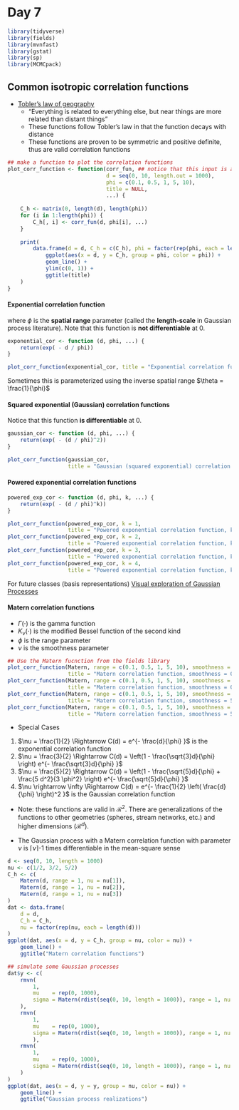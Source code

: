 # Day 7

```r
library(tidyverse)
library(fields)
library(mvnfast)
library(gstat)
library(sp)
library(MCMCpack)
```

## Common isotropic correlation functions

* [Tobler's law of geography](https://en.wikipedia.org/wiki/Tobler%27s_first_law_of_geography)
    * "Everything is related to everything else, but near things are more related than distant things"
    * These functions follow Tobler's law in that the function decays with distance
    * These functions are proven to be symmetric and positive definite, thus are valid correlation functions

```r
## make a function to plot the correlation functions
plot_corr_function <- function(corr_fun, ## notice that this input is a function
                               d = seq(0, 10, length.out = 1000),
                               phi = c(0.1, 0.5, 1, 5, 10),
                               title = NULL,
                               ...) {
    
    C_h <- matrix(0, length(d), length(phi))
    for (i in 1:length(phi)) {
        C_h[, i] <- corr_fun(d, phi[i], ...)
    }
    
    print(
        data.frame(d = d, C_h = c(C_h), phi = factor(rep(phi, each = length(d)))) %>%
            ggplot(aes(x = d, y = C_h, group = phi, color = phi)) +
            geom_line() +
            ylim(c(0, 1)) +
            ggtitle(title)
    )
}
```

#### Exponential correlation function

\begin{align*}
C(d) & = e^{- \frac{d}{\phi} }
\end{align*}

where $\phi$ is the **spatial range** parameter (called the **length-scale** in Gaussian process literature). Note that this function is **not differentiable** at 0.

```r
exponential_cor <- function (d, phi, ...) {
    return(exp( - d / phi))
}

plot_corr_function(exponential_cor, title = "Exponential correlation function")
```

Sometimes this is parameterized using the inverse spatial range $\theta = \frac{1}{\phi}$

\begin{align*}
C(d) & = e^{- d\theta}
\end{align*}

#### Squared exponential (Gaussian) correlation functions

\begin{align*}
C(d) & = e^{- (\frac{d}{\phi})^2 }
\end{align*}

Notice that this function **is differentiable** at 0.

```r
gaussian_cor <- function (d, phi, ...) {
    return(exp( - (d / phi)^2))
}

plot_corr_function(gaussian_cor, 
                   title = "Gaussian (squared exponential) correlation function")
```



#### Powered exponential correlation functions

\begin{align*}
C(d) & = e^{- (\frac{d}{\phi})^k }
\end{align*}

```r
powered_exp_cor <- function (d, phi, k, ...) {
    return(exp( - (d / phi)^k))
}

plot_corr_function(powered_exp_cor, k = 1, 
                   title = "Powered exponential correlation function, k = 1")
plot_corr_function(powered_exp_cor, k = 2, 
                   title = "Powered exponential correlation function, k = 2")
plot_corr_function(powered_exp_cor, k = 3,
                   title = "Powered exponential correlation function, k = 3")
plot_corr_function(powered_exp_cor, k = 4,
                   title = "Powered exponential correlation function, k = 4")
```



For future classes (basis representations) [Visual exploration of Gaussian Processes](https://distill.pub/2019/visual-exploration-gaussian-processes/)

#### Matern correlation functions


\begin{align*}
C(d) & = \frac{2^{1 - \nu}}{\Gamma(\nu)} \left( \sqrt{2 \nu} \frac{d}{\phi} \right)^\nu K_\nu \left( \sqrt{2 \nu} \frac{d}{\phi} \right)
\end{align*}

* $\Gamma(\cdot)$ is the gamma function
* $K_\nu(\cdot)$ is the modified Bessel function of the second kind
* $\phi$ is the range parameter
* $\nu$ is the smoothness parameter

```r
## Use the Matern fucnction from the fields library
plot_corr_function(Matern, range = c(0.1, 0.5, 1, 5, 10), smoothness = 0.15, 
                   title = "Matern correlation function, smoothness = 0.15")
plot_corr_function(Matern, range = c(0.1, 0.5, 1, 5, 10), smoothness = 0.5, 
                   title = "Matern correlation function, smoothness = 0.5")
plot_corr_function(Matern, range = c(0.1, 0.5, 1, 5, 10), smoothness = 5, 
                   title = "Matern correlation function, smoothness = 5")
plot_corr_function(Matern, range = c(0.1, 0.5, 1, 5, 10), smoothness = 50, 
                   title = "Matern correlation function, smoothness = 50")
```

* Special Cases
1) $\nu = \frac{1}{2} \Rightarrow C(d) = e^{- \frac{d}{\phi} }$ is the exponential correlation function
1) $\nu = \frac{3}{2} \Rightarrow C(d) = \left(1 - \frac{\sqrt{3}d}{\phi} \right) e^{- \frac{\sqrt{3}d}{\phi} }$ 
1) $\nu = \frac{5}{2} \Rightarrow C(d) = \left(1 - \frac{\sqrt{5}d}{\phi} + \frac{5 d^2}{3 \phi^2} \right) e^{- \frac{\sqrt{5}d}{\phi} }$ 
1) $\nu \rightarrow \infty \Rightarrow C(d) = e^{- \frac{1}{2} \left( \frac{d}{\phi} \right)^2 }$ is the Gaussian correlation function

* Note: these functions are valid in $\mathcal{R}^2$. There are generalizations of the functions to other geometries (spheres, stream networks, etc.) and higher dimensions ($\mathcal{R}^d$).

* The Gaussian process with a Matern correlation function with parameter $\nu$ is $\lceil \nu \rceil$-1 times differentiable in the mean-square sense

```r
d <- seq(0, 10, length = 1000)
nu <- c(1/2, 3/2, 5/2)
C_h <- c(
    Matern(d, range = 1, nu = nu[1]),
    Matern(d, range = 1, nu = nu[2]),
    Matern(d, range = 1, nu = nu[3])
)
dat <- data.frame(
    d = d, 
    C_h = C_h,
    nu = factor(rep(nu, each = length(d)))
)
ggplot(dat, aes(x = d, y = C_h, group = nu, color = nu)) +
    geom_line() + 
    ggtitle("Matern correlation functions")

## simulate some Gaussian processes
dat$y <- c(
    rmvn(
        1, 
        mu    = rep(0, 1000), 
        sigma = Matern(rdist(seq(0, 10, length = 1000)), range = 1, nu = nu[1])
    ),
    rmvn(
        1, 
        mu    = rep(0, 1000), 
        sigma = Matern(rdist(seq(0, 10, length = 1000)), range = 1, nu = nu[2])
        ),
    rmvn(
        1, 
        mu    = rep(0, 1000), 
        sigma = Matern(rdist(seq(0, 10, length = 1000)), range = 1, nu = nu[3])
    )
)
ggplot(dat, aes(x = d, y = y, group = nu, color = nu)) +
    geom_line() + 
    ggtitle("Gaussian process realizations")

```



    

